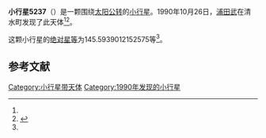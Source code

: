{{Infobox planet
| bgcolour = #FFFFC0
| name = 5237 Yoshikawa
| symbol = 
| image = 
| caption = 
| discovery = yes
| discovery_ref = 
| discoverer = [[浦田武|浦田武]]
| discovery_site = [[清水町|清水町]] 
| discovered = 1990年10月26日
| designations = yes
| mp_name = 
| named_after = 
| alt_names = 1990 UF3/ 1931 AL / 1985 FY1 / 1988 CV7
| mp_category = [[主带小行星|主带小行星]]
| orbit_ref = <ref name="a">[http://ssd.jpl.nasa.gov/sbdb.cgi?sstr=5237 5237 Yoshikawa] {{Wayback|url=http://ssd.jpl.nasa.gov/sbdb.cgi?sstr=5237 |date=20210829005519 }}，小行星數據庫瀏覽器（JPL Small-Body Database Browser）－[[美国国家航空航天局|美国国家航空航天局]]喷气推进实验室</ref>
| epoch = 2456400.5 (2013年4月18日更新)
| aphelion = {{convert|2.454076620605542|AU|km|3|abbr=on|lk=out}}
| perihelion = {{convert|2.026451557293331|AU|km|3|abbr=on}}
| semimajor = {{convert|2.240264088949437|AU|km|3|abbr=on}}
| eccentricity = 0.095440771
| period = 1224.749449 [[日|日]]<br />3.35[[儒略年|儒略年]]
| avg_speed = 
| inclination = 5.140017807371049
| asc_node = 38.20572834511451
| mean_anomaly = 
| arg_peri = 145.5939012152575
| satellites = 
| physical_characteristics = yes
| dimensions = 
| mass = 
| density = 
| surface_grav = 
| escape_velocity = 
| sidereal_day = 
| axial_tilt = 
| pole_ecliptic_lat = 
| pole_ecliptic_lon = 
| albedo = 
| temperatures= 
| temp_name1 = 
| mean_temp_1 = 
| max_temp_1 = 
| temp_name2 = 
| max_temp_2 = 
| spectral_type = 
| abs_magnitude = 145.5939012152575
}}

'''小行星5237'''（{{lang-en|5237 Yoshikawa}}）是一颗围绕[[太阳|太阳]][[公转|公转]]的[[小行星|小行星]]。1990年10月26日，[[浦田武|浦田武]]在清水町发现了此天体<ref name="a" /><ref>{{cite news|title=小行星列表|url=http://cfa-www.harvard.edu/iau/lists/NumberedMPs.txt|accessdate=2013-07-08|newspaper=哈佛大学|archive-date=2008-05-17|archive-url=https://web.archive.org/web/20080517010638/http://cfa-www.harvard.edu/iau/lists/NumberedMPs.txt|dead-url=no}}</ref>。

这颗小行星的[[绝对星等|绝对星等]]为145.5939012152575等<ref name="a" />。

==参考文献==
{{reflist}}
{{Minor Planet Number|[[小行星5236|小行星5236]]|[[小行星5238|小行星5238]]}}

{{小天体}}

[[Category:小行星带天体|Category:小行星带天体]]
[[Category:1990年发现的小行星|Category:1990年发现的小行星]]

{{asteroid-stub}}